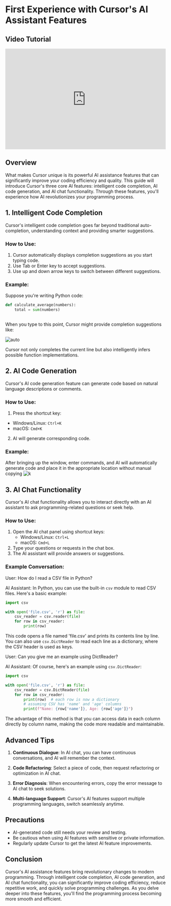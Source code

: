 # First Experience with Cursor's AI Assistant Features

## Video Tutorial
<iframe width="100%" height="315" src="https://www.youtube.com/embed/TgXDEnF43M0?si=8563456345634563" title="YouTube video player" frameborder="0" allow="accelerometer; autoplay; clipboard-write; encrypted-media; gyroscope; picture-in-picture; web-share" referrerpolicy="strict-origin-when-cross-origin" allowfullscreen></iframe>

## Overview

What makes Cursor unique is its powerful AI assistance features that can significantly improve your coding efficiency and quality. This guide will introduce Cursor's three core AI features: intelligent code completion, AI code generation, and AI chat functionality. Through these features, you'll experience how AI revolutionizes your programming process.

## 1. Intelligent Code Completion

Cursor's intelligent code completion goes far beyond traditional auto-completion, understanding context and providing smarter suggestions.

### How to Use:

1. Cursor automatically displays completion suggestions as you start typing code.
2. Use Tab or Enter key to accept suggestions.
3. Use up and down arrow keys to switch between different suggestions.

### Example:

Suppose you're writing Python code:

```python
def calculate_average(numbers):
    total = sum(numbers)
    
```

When you type to this point, Cursor might provide completion suggestions like:

![auto](/auto.png)

Cursor not only completes the current line but also intelligently infers possible function implementations.

## 2. AI Code Generation

Cursor's AI code generation feature can generate code based on natural language descriptions or comments.

### How to Use:

1. Press the shortcut key:
- Windows/Linux: `Ctrl+K`
- macOS: `Cmd+K`
2. AI will generate corresponding code.

### Example:

After bringing up the window, enter commands, and AI will automatically generate code and place it in the appropriate location without manual copying
![k](/k.png)

## 3. AI Chat Functionality

Cursor's AI chat functionality allows you to interact directly with an AI assistant to ask programming-related questions or seek help.

### How to Use:

1. Open the AI chat panel using shortcut keys:
   - Windows/Linux: `Ctrl+L`
   - macOS: `Cmd+L`
2. Type your questions or requests in the chat box.
3. The AI assistant will provide answers or suggestions.

### Example Conversation:

User: How do I read a CSV file in Python?

AI Assistant: In Python, you can use the built-in `csv` module to read CSV files. Here's a basic example:

```python
import csv

with open('file.csv', 'r') as file:
    csv_reader = csv.reader(file)
    for row in csv_reader:
        print(row)
```

This code opens a file named 'file.csv' and prints its contents line by line. You can also use `csv.DictReader` to read each line as a dictionary, where the CSV header is used as keys.

User: Can you give me an example using DictReader?

AI Assistant: Of course, here's an example using `csv.DictReader`:

```python
import csv

with open('file.csv', 'r') as file:
    csv_reader = csv.DictReader(file)
    for row in csv_reader:
        print(row)  # each row is now a dictionary
        # assuming CSV has 'name' and 'age' columns
        print(f"Name: {row['name']}, Age: {row['age']}")
```

The advantage of this method is that you can access data in each column directly by column name, making the code more readable and maintainable.

## Advanced Tips

1. **Continuous Dialogue**: In AI chat, you can have continuous conversations, and AI will remember the context.

2. **Code Refactoring**: Select a piece of code, then request refactoring or optimization in AI chat.

3. **Error Diagnosis**: When encountering errors, copy the error message to AI chat to seek solutions.

4. **Multi-language Support**: Cursor's AI features support multiple programming languages, switch seamlessly anytime.

## Precautions

- AI-generated code still needs your review and testing.
- Be cautious when using AI features with sensitive or private information.
- Regularly update Cursor to get the latest AI feature improvements.

## Conclusion

Cursor's AI assistance features bring revolutionary changes to modern programming. Through intelligent code completion, AI code generation, and AI chat functionality, you can significantly improve coding efficiency, reduce repetitive work, and quickly solve programming challenges. As you delve deeper into these features, you'll find the programming process becoming more smooth and efficient.